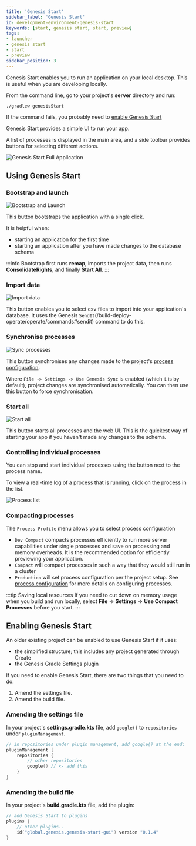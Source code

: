 ```yaml
---
title: 'Genesis Start'
sidebar_label: 'Genesis Start'
id: development-environment-genesis-start
keywords: [start, genesis start, start, preview]
tags:
- launcher
- genesis start
- start
- preview
sidebar_position: 3
---
```


Genesis Start enables you to run an application on your local desktop. This is useful when you are developing locally.

From the command line, go to your project's **server** directory and run:

```shell
./gradlew genesisStart
```

If the command fails, you probably need to [enable Genesis Start](#enabling-genesis-start)

Genesis Start provides a simple UI to run your app.

A list of processes is displayed in the main area, and a side toolbar provides buttons for selecting different actions.

![Genesis Start Full Application](/img/genesis-start/genesis-start-full-app.png)

## Using Genesis Start

### Bootstrap and launch 
![Bootstrap and Launch](/img/genesis-start/genesis-start-bootstrap.png)

This button bootstraps the application with a single click.

It is helpful when:
- starting an application for the first time
- starting an application after you have made changes to the database schema

:::info
Bootstrap first runs **remap**, imports the project data, then runs **ConsolidateRights**, and finally **Start All**. 
:::

### Import data
![Import data](/img/genesis-start/genesis-start-import-data.png)

This button enables you to select csv files to import into your application's database. It uses the Genesis `SendIt`(/build-deploy-operate/operate/commands#sendit) command to do this.

### Synchronise processes
![Sync processes](/img/genesis-start/genesis-start-sync-processes.png)

This button synchronises any changes made to the project's [process configuration](/develop/server-capabilities/runtime-configuration/processes/).

Where `File -> Settings -> Use Genesis Sync` is enabled (which it is by default), project changes are synchronised automatically. You can then use this button to force synchronisation.

### Start all
![Start all](/img/genesis-start/genesis-start-start-all.png)

This button starts all processes and the web UI. This is the quickest way of starting your app if you haven't made any changes to the schema.

### Controlling individual processes

You can stop and start individual processes using the button next to the process name. 

To view a real-time log of a process that is running, click on the process in the list.

![Process list](/img/genesis-start/genesis-start-process-list.png)

### Compacting processes

The `Process Profile` menu allows you to select process configuration

- `Dev Compact` compacts processes efficiently to run more server capabilities under single processes and save on processing and memory overheads. It is the recommended option for efficiently previewing your application.
- `Compact` will compact processes in such a way that they would still run in a cluster
- `Production` will set process configuration per the project setup. See [process configuration](/develop/server-capabilities/runtime-configuration/processes/) for more details on configuring processes.

:::tip Saving local resources
If you need to cut down on memory usage when you build and run locally, select **File** => **Settings** => **Use Compact Processes** before you start. 
:::

## Enabling Genesis Start


An older existing project can be enabled to use Genesis Start if it uses:
* the simplified structure; this includes any project generated through Create
* the Genesis Gradle Settings plugin

If you need to enable Genesis Start, there are two things that you need to do:

1. Amend the settings file.
2. Amend the build file.

### Amending the settings file

In your project's **settings.gradle.kts** file, add `google()` to `repositories` under `pluginManagement`.

```kotlin
// in repositories under plugin management, add google() at the end:
pluginManagement {
    repositories {
        // other repositories
        google() // <- add this
    }
}
```

### Amending the build file

In your project's **build.gradle.kts** file, add the plugin:

```kotlin
// add Genesis Start to plugins
plugins {
    // other plugins..
    id("global.genesis.genesis-start-gui") version "0.1.4"
}
```